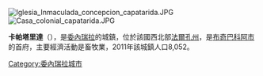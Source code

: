 [[Image:Iglesia_Inmaculada_concepcion_capatarida.JPG|thumb]]
[[Image:Casa_colonial_capatarida.JPG|thumb]]

'''卡帕塔里達'''（{{lang-es|Capatárida}}），是[[委內瑞拉|委內瑞拉]]的城鎮，位於該國西北部[[法爾孔州|法爾孔州]]，是[[布奇巴科阿市|布奇巴科阿市]]的首府，主要經濟活動是畜牧業，2011年該城鎮人口8,052。

{{Venezuela-geo-stub}}
[[Category:委內瑞拉城市|Category:委內瑞拉城市]]